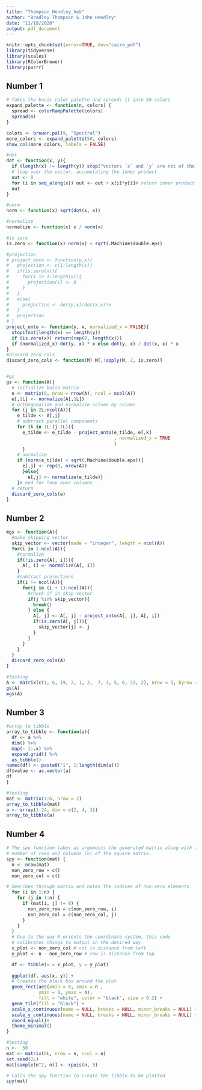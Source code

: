 ```yaml
---
title: "Thompson_Hendley_hw5"
author: "Bradley Thompson & John Hendley"
date: "11/18/2020"
output: pdf_document
---
```


```r
knitr::opts_chunk$set(error=TRUE, dev="cairo_pdf")
library(tidyverse)
library(scales)
library(RColorBrewer)
library(purrr)
```

## Number 1
``` r
# Takes the basic color palette and spreads it into 50 colors
expand_palette <- function(n, colors) {
  spread <- colorRampPalette(colors)
  spread(n)
}

colors <- brewer.pal(9, "Spectral")
more_colors <- expand_palette(50, colors)
show_col(more_colors, labels = FALSE)
```


```r
#dot
dot <- function(x, y){
  if (length(x) != length(y)) stop("vectors `x` and `y` are not of the same length.")
  # loop over the vector, accumulating the inner product
  out <- 0 
  for (i in seq_along(x)) out <- out + x[i]*y[i]# return inner product
  out
}

#norm 
norm <- function(x) sqrt(dot(x, x))

#normalize
normalize <- function(x) x / norm(x)

#is zero
is.zero <- function(x) norm(x) < sqrt(.Machine$double.eps)

#projection
# project_onto <- function(y,x){
#   projection <- c(1:length(x))
#   if(is.zero(x)){
#     for(i in 1:length(x)){
#       projection[i] <- 0
#     }
#   }
#   else{
#     projection <- dot(y,x)/dot(x,x)*x
#   }
#   projection
# }
project_onto <- function(y, x, normalized_x = FALSE){
  stopifnot(length(x) == length(y))
  if (is.zero(x)) return(rep(0, length(x)))
  if (normalized_x) dot(y, x) * x else dot(y, x) / dot(x, x) * x
}
#discard zero cols
discard_zero_cols <- function(M) M[,!apply(M, 2, is.zero)]


#gs
gs <- function(A){
  # initialize basis matrix
  e <- matrix(0, nrow = nrow(A), ncol = ncol(A))
  e[,1L] <- normalize(A[,1L])
  # orthogonalize and normalize column by column
  for (j in 2L:ncol(A)){
    e_tilde <- A[,j]
    # subtract parallel components
    for (k in 1L:(j-1L)){
      e_tilde <- e_tilde - project_onto(e_tilde, e[,k]
                                        , normalized_x = TRUE
                                        )
      }
    # normalize
    if (norm(e_tilde) < sqrt(.Machine$double.eps)){
      e[,j] <- rep(0, nrow(A))
      }else{
        e[,j] <- normalize(e_tilde)}
    }# end for loop over columns
  # return
  discard_zero_cols(e)
}
```

## Number 2
```r
mgs <- function(A){
  #make skipping vector
  skip_vector <- vector(mode = "integer", length = ncol(A))
  for(i in 1:ncol(A)){
    #normalize
    if(!is.zero(A[, i])){
      A[, i] <- normalize(A[, i])
    }
    #subtract projections
    if(i != ncol(A)){
      for(j in (i + 1):ncol(A)){
        #check if in skip vector
        if(j %in% skip_vector){
          break()
        } else {
          A[, j] <- A[, j] - project_onto(A[, j], A[, i])
          if(is.zero(A[, j])){
            skip_vector[j] <- j
          }
        }
      }
    }
  }
  discard_zero_cols(A)
}

#testing
A <- matrix(c(1, 6, 19, 2, 1, 2,  7, 3, 5, 6, 23, 2), nrow = 3, byrow = TRUE)
gs(A)
mgs(A)
```

## Number 3
```r
#array to tibble 
array_to_tibble <- function(a){
  df <- a %>% 
  dim() %>% 
  map(~ 1:.x) %>% 
  expand.grid() %>% 
  as_tibble()
names(df) <- paste0("i", 1:length(dim(a)))
df$value <- as.vector(a)
df
}

#testing
mat <- matrix(1:6, nrow = 2)
array_to_tibble(mat)
a <- array(1:24, dim = c(2, 4, 3))
array_to_tibble(a)
```

## Number 4
```r
# The spy function takes as arguments the generated matrix along with the
# number of rows and columns (n) of the square matrix.
spy <- function(mat) {
  n <- nrow(mat)
  non_zero_row = c()
  non_zero_col = c()

# Searches through matrix and notes the indices of non-zero elements
  for (i in 1:n) {
    for (j in 1:n) {
      if (mat[i, j] != 0) {
        non_zero_row = c(non_zero_row, i)
        non_zero_col = c(non_zero_col, j)
      }
    }
  }
  # Due to the way R orients the coordinate system, this code
  # calibrates things to output in the desired way
  x_plot <- non_zero_col # col is distance from left
  y_plot <- n - non_zero_row # row is distance from top

  df <- tibble(x = x_plot, y = y_plot)
  
  ggplot(df, aes(x, y)) +
  # Creates the black box around the plot
  geom_rect(aes(xmin = 0, xmax = n , 
            ymin = 0, ymax = n), 
            fill = "white", color = "black", size = 0.2) +
  geom_tile(fill = "black") +
  scale_x_continuous(name = NULL, breaks = NULL, minor_breaks = NULL) +
  scale_y_continuous(name = NULL, breaks = NULL, minor_breaks = NULL) +
  coord_equal()+
  theme_minimal()
}

#testing
n <-  50
mat <- matrix(0L, nrow = n, ncol = n)
set.seed(2L)
mat[sample(n^2, n)] <- rpois(n, 5)

# Calls the spy function to create the tibble to be plotted
spy(mat)

```

